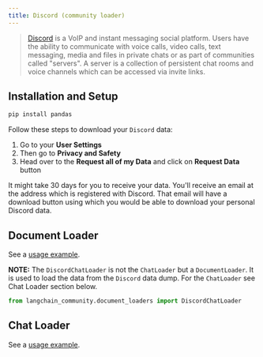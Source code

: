 ```yaml
---
title: Discord (community loader)
---
```


>[Discord](https://discord.com/) is a VoIP and instant messaging social platform. Users have the ability to communicate
> with voice calls, video calls, text messaging, media and files in private chats or as part of communities called
> "servers". A server is a collection of persistent chat rooms and voice channels which can be accessed via invite links.

## Installation and Setup

```bash
pip install pandas
```

Follow these steps to download your `Discord` data:

1. Go to your **User Settings**
2. Then go to **Privacy and Safety**
3. Head over to the **Request all of my Data** and click on **Request Data** button

It might take 30 days for you to receive your data. You'll receive an email at the address which is registered
with Discord. That email will have a download button using which you would be able to download your personal Discord data.


## Document Loader

See a [usage example](/oss/python/integrations/document_loaders/discord).

**NOTE:** The  `DiscordChatLoader` is not the `ChatLoader` but a `DocumentLoader`.
It is used to load the data from the `Discord` data dump.
For the `ChatLoader` see Chat Loader section below.

```python
from langchain_community.document_loaders import DiscordChatLoader
```

## Chat Loader

See a [usage example](/oss/python/integrations/chat_loaders/discord).
